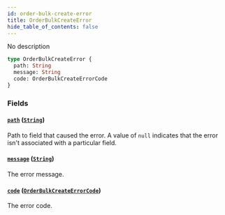 ```yaml
---
id: order-bulk-create-error
title: OrderBulkCreateError
hide_table_of_contents: false
---
```


No description

```graphql
type OrderBulkCreateError {
  path: String
  message: String
  code: OrderBulkCreateErrorCode
}
```

### Fields

#### [`path`](#) ([`String`](../../../developer/api-reference/scalars/string))

Path to field that caused the error. A value of `null` indicates that the error isn't associated with a particular field.

#### [`message`](#) ([`String`](../../../developer/api-reference/scalars/string))

The error message.

#### [`code`](#) ([`OrderBulkCreateErrorCode`](../../../developer/api-reference/enums/order-bulk-create-error-code))

The error code.
